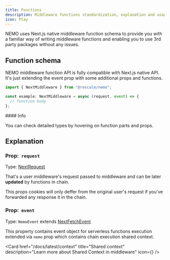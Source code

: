 ```yaml
---
title: Functions
description: Middleware functions standardization, explanation and usage
icon: Play
---
```



NEMO uses Next.js native middleware function schema to provide you with a familiar way of writing middleware functions and enabling you to use 3rd party packages without any issues.

## Function schema

NEMO middleware function API is fully compatible with Next.js native API. It's just extending the event prop with some additional props and functions.

```ts twoslash title="_middleware.ts"
import { NextMiddleware } from "@rescale/nemo";

const example: NextMiddleware = async (request, event) => {
  // function body
};

```

<Callout>
#### Info

You can check detailed types by hovering on function parts and props.
</Callout>

## Explanation

### Prop:&nbsp;&nbsp;`request`

Type: [NextRequest](https://nextjs.org/docs/app/functions/next-request)

That's a user middleware's request passed to middleware and can be later **updated** by functions in chain.

This props cookies will only deffer from the original user's request if you've forwarded any response it in the chain.

### Prop:&nbsp;&nbsp;`event`

Type: `NemoEvent` extends [NextFetchEvent](https://nextjs.org/docs/app/building-your-application/routing/middleware#waituntil-and-nextfetchevent)

This property contains event object for serverless functions execution extended via `nemo` prop which contains chain execution shared context.

<Card
  href="/docs/latest/context"
  title="Shared context"
  description="Learn more about Shared Context in middleware"
  icon={<WaypointsIcon />}
/>
